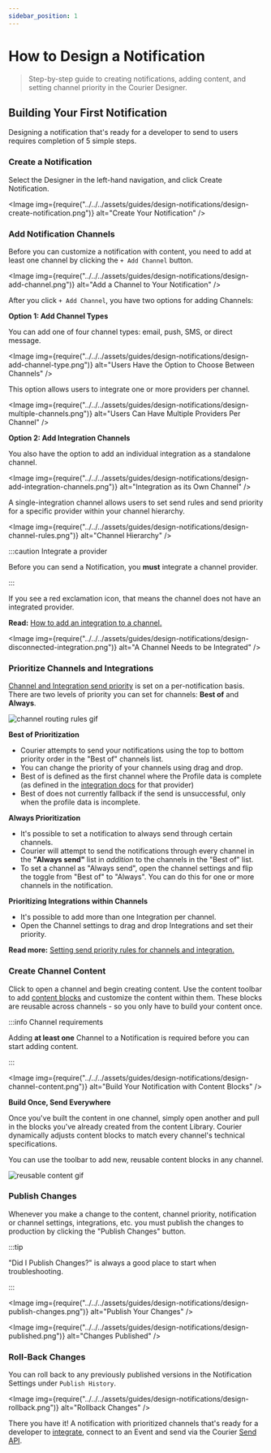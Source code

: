 ```yaml
---
sidebar_position: 1
---
```



# How to Design a Notification

> Step-by-step guide to creating notifications, adding content, and setting channel priority in the Courier Designer.

## Building Your First Notification

Designing a notification that's ready for a developer to send to users requires completion of 5 simple steps.

<YoutubeEmbed videoId="lvhRdNJMLbY" />

### Create a Notification

Select the Designer in the left-hand navigation, and click Create Notification.

<Image
  img={require("../../../assets/guides/design-notifications/design-create-notification.png")}
  alt="Create Your Notification"
/>

### Add Notification Channels

Before you can customize a notification with content, you need to add at least one channel by clicking the `+ Add Channel` button.

<Image
  img={require("../../../assets/guides/design-notifications/design-add-channel.png")}
  alt="Add a Channel to Your Notification"
/>

After you click `+ Add Channel`, you have two options for adding Channels:

**Option 1: Add Channel Types**

You can add one of four channel types: email, push, SMS, or direct message.

<Image
  img={require("../../../assets/guides/design-notifications/design-add-channel-type.png")}
  alt="Users Have the Option to Choose Between Channels"
/>

This option allows users to integrate one or more providers per channel.

<Image
  img={require("../../../assets/guides/design-notifications/design-multiple-channels.png")}
  alt="Users Can Have Multiple Providers Per Channel"
/>

**Option 2: Add Integration Channels**

You also have the option to add an individual integration as a standalone channel.

<Image
  img={require("../../../assets/guides/design-notifications/design-add-integration-channels.png")}
  alt="Integration as its Own Channel"
/>

A single-integration channel allows users to set send rules and send priority for a specific provider within your channel hierarchy.

<Image
  img={require("../../../assets/guides/design-notifications/design-channel-rules.png")}
  alt="Channel Hierarchy"
/>

:::caution Integrate a provider

Before you can send a Notification, you **must** integrate a channel provider.

:::

If you see a red exclamation icon, that means the channel does not have an integrated provider.

**Read:** [How to add an integration to a channel.](https://help.courier.com/en/articles/4382644-how-to-add-an-integration-to-a-channel)

<!-- Link follow-up doc -->

<Image
  img={require("../../../assets/guides/design-notifications/design-disconnected-integration.png")}
  alt="A Channel Needs to be Integrated"
/>

### Prioritize Channels and Integrations

[Channel and Integration send priority](../../../platform/sending/channel-priority.mdx) is set on a per-notification basis. There are two levels of priority you can set for channels: **Best of** and **Always**.

<GifWrapper width={643} height={340} caption="Channel Routing Rules">

![channel routing rules gif](../../../assets/guides/design-notifications/design-prioritize-rules.gif)

</GifWrapper>

**Best of Prioritization**

- Courier attempts to send your notifications using the top to bottom priority order in the "Best of" channels list.
- You can change the priority of your channels using drag and drop.
- Best of is defined as the first channel where the Profile data is complete (as defined in the [integration docs](/platform/channels) for that provider)
- Best of does not currently fallback if the send is unsuccessful, only when the profile data is incomplete.

**Always Prioritization**

- It's possible to set a notification to always send through certain channels.
- Courier will attempt to send the notifications through every channel in the **"Always send"** list in _addition_ to the channels in the "Best of" list.
- To set a channel as "Always send", open the channel settings and flip the toggle from "Best of" to "Always". You can do this for one or more channels in the notification.

**Prioritizing Integrations within Channels**

- It's possible to add more than one Integration per channel.
- Open the Channel settings to drag and drop Integrations and set their priority.

**Read more:** [Setting send priority rules for channels and integration.](../../../platform/sending/channel-priority.mdx)

### Create Channel Content

Click to open a channel and begin creating content. Use the content toolbar to add [content blocks](/docs/platform/content/content-blocks/content-block-basics/) and customize the content within them. These blocks are reusable across channels - so you only have to build your content once.

:::info Channel requirements

Adding **at least one** Channel to a Notification is required before you can start adding content.

:::

<Image
  img={require("../../../assets/guides/design-notifications/design-channel-content.png")}
  alt="Build Your Notification with Content Blocks"
/>

**Build Once, Send Everywhere**

Once you've built the content in one channel, simply open another and pull in the blocks you've already created from the content Library. Courier dynamically adjusts content blocks to match every channel's technical specifications.

You can use the toolbar to add new, reusable content blocks in any channel.

<GifWrapper width={1011} height={592} caption="Reuse Content Blocks in Your Channels">

![reusable content gif](../../../assets/guides/design-notifications/design-reusable-content.gif)

</GifWrapper>

### Publish Changes

Whenever you make a change to the content, channel priority, notification or channel settings, integrations, etc. you must publish the changes to production by clicking the "Publish Changes" button.

:::tip

"Did I Publish Changes?" is always a good place to start when troubleshooting.

:::

<Image
  img={require("../../../assets/guides/design-notifications/design-publish-changes.png")}
  alt="Publish Your Changes"
/>

<Image
  img={require("../../../assets/guides/design-notifications/design-published.png")}
  alt="Changes Published"
/>

### Roll-Back Changes

You can roll back to any previously published versions in the Notification Settings under `Publish History`.

<Image
  img={require("../../../assets/guides/design-notifications/design-rollback.png")}
  alt="Rollback Changes"
/>

There you have it! A notification with prioritized channels that's ready for a developer to [integrate](/), connect to an Event and send via the Courier [Send API](../../../reference/send/intro.mdx).
